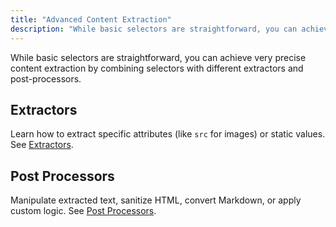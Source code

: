 ```yaml
---
title: "Advanced Content Extraction"
description: "While basic selectors are straightforward, you can achieve very precise content extraction by combining selectors with different extractors and post-processors."
---
```


While basic selectors are straightforward, you can achieve very precise content extraction by combining selectors with different extractors and post-processors.

## Extractors

Learn how to extract specific attributes (like `src` for images) or static values. See [Extractors](/ruby-gem/reference/selectors/extractors).

## Post Processors

Manipulate extracted text, sanitize HTML, convert Markdown, or apply custom logic. See [Post Processors](/ruby-gem/reference/selectors/post-processors).
